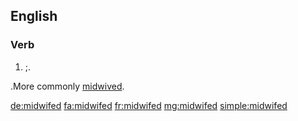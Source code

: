 ==English==

===Verb===
{{head|en|verb form}}

# {{lb|en|rare}} {{en-past of|midwife}};. 
.More commonly [[midwived]].

[[de:midwifed]]
[[fa:midwifed]]
[[fr:midwifed]]
[[mg:midwifed]]
[[simple:midwifed]]